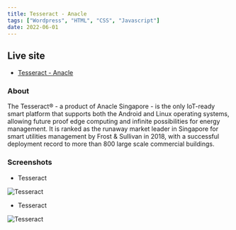 ```yaml
---
title: Tesseract - Anacle
tags: ["Wordpress", "HTML", "CSS", "Javascript"]
date: 2022-06-01
---
```


## Live site

- [Tesseract - Anacle](https://tesseract.anacle.com/)


### About

The Tesseract® - a product of Anacle Singapore - is the only IoT-ready smart platform that supports both the Android and Linux operating systems, allowing future proof edge computing and infinite possibilities for energy management.
It is ranked as the runaway market leader in Singapore for smart utilities management by Frost & Sullivan in 2018, with a successful deployment record to more than 800 large scale commercial buildings.

### Screenshots


- Tesseract

<Image
src="../../images/project-images/Tesseract1.png"
alt="Tesseract"
/>
<p></p>
<p></p>

- Tesseract

<Image
src="../../images/project-images/Tesseract2.png"
alt="Tesseract"
/>


